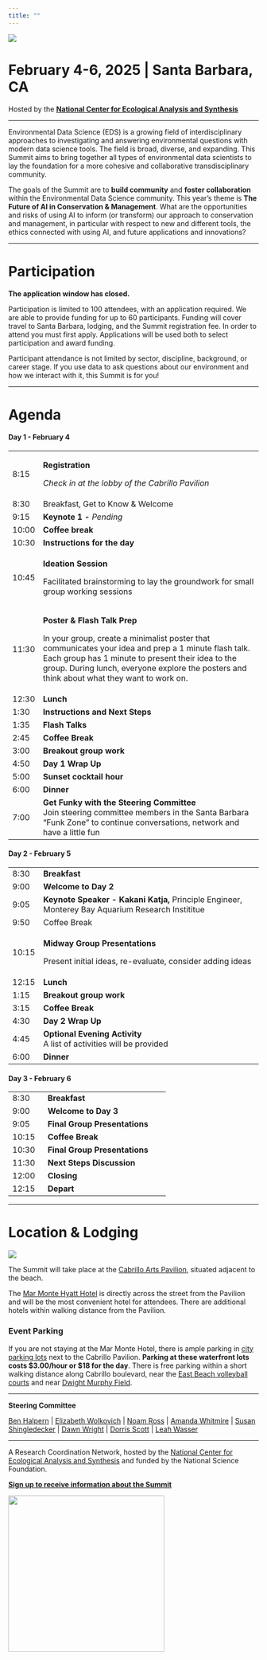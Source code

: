 ```yaml
---
title: ""
---
```


![](img/eds-banner-date-location.jpg){fig-align="center"}

# **February 4-6, 2025 \| Santa Barbara, CA**

Hosted by the [**National Center for Ecological Analysis and Synthesis**](https://www.nceas.ucsb.edu/)

------------------------------------------------------------------------

Environmental Data Science (EDS) is a growing field of interdisciplinary approaches to investigating and answering environmental questions with modern data science tools. The field is broad, diverse, and expanding. This Summit aims to bring together all types of environmental data scientists to lay the foundation for a more cohesive and collaborative transdisciplinary community.

The goals of the Summit are to **build community** and **foster collaboration** within the Environmental Data Science community. This year's theme is **The Future of AI in Conservation & Management**. What are the opportunities and risks of using AI to inform (or transform) our approach to conservation and management, in particular with respect to new and different tools, the ethics connected with using AI, and future applications and innovations?

------------------------------------------------------------------------

# Participation

**The application window has closed.**

Participation is limited to 100 attendees, with an application required. We are able to provide funding for up to 60 participants. Funding will cover travel to Santa Barbara, lodging, and the Summit registration fee. In order to attend you must first apply. Applications will be used both to select participation and award funding.

Participant attendance is not limited by sector, discipline, background, or career stage. If you use data to ask questions about our environment and how we interact with it, this Summit is for you!

------------------------------------------------------------------------

# Agenda

#### **Day 1 - February 4**

+----------+----------------------------------------------------------------------------------------------------------------------------------------------------------------------------------------------------------------------------------------------------------+
| 8:15     | **Registration**                                                                                                                                                                                                                                         |
|          |                                                                                                                                                                                                                                                          |
|          | *Check in at the lobby of the Cabrillo Pavilion*                                                                                                                                                                                                         |
+----------+----------------------------------------------------------------------------------------------------------------------------------------------------------------------------------------------------------------------------------------------------------+
| 8:30     | Breakfast, Get to Know & Welcome                                                                                                                                                                                                                         |
+----------+----------------------------------------------------------------------------------------------------------------------------------------------------------------------------------------------------------------------------------------------------------+
| 9:15     | **Keynote 1 -** *Pending*                                                                                                                                                                                                                                |
+----------+----------------------------------------------------------------------------------------------------------------------------------------------------------------------------------------------------------------------------------------------------------+
| 10:00    | **Coffee break**                                                                                                                                                                                                                                         |
+----------+----------------------------------------------------------------------------------------------------------------------------------------------------------------------------------------------------------------------------------------------------------+
| 10:30    | **Instructions for the day**                                                                                                                                                                                                                             |
+----------+----------------------------------------------------------------------------------------------------------------------------------------------------------------------------------------------------------------------------------------------------------+
| 10:45    | **Ideation Session**                                                                                                                                                                                                                                     |
|          |                                                                                                                                                                                                                                                          |
|          | Facilitated brainstorming to lay the groundwork for small group working sessions                                                                                                                                                                         |
+----------+----------------------------------------------------------------------------------------------------------------------------------------------------------------------------------------------------------------------------------------------------------+
| 11:30    | **Poster & Flash Talk Prep**                                                                                                                                                                                                                             |
|          |                                                                                                                                                                                                                                                          |
|          | In your group, create a minimalist poster that communicates your idea and prep a 1 minute flash talk.  Each group has 1 minute to present their idea to the group. During lunch, everyone explore the posters and think about what they want to work on. |
+----------+----------------------------------------------------------------------------------------------------------------------------------------------------------------------------------------------------------------------------------------------------------+
| 12:30    | **Lunch**                                                                                                                                                                                                                                                |
+----------+----------------------------------------------------------------------------------------------------------------------------------------------------------------------------------------------------------------------------------------------------------+
| 1:30     | **Instructions and Next Steps**                                                                                                                                                                                                                          |
+----------+----------------------------------------------------------------------------------------------------------------------------------------------------------------------------------------------------------------------------------------------------------+
| 1:35     | **Flash Talks**                                                                                                                                                                                                                                          |
+----------+----------------------------------------------------------------------------------------------------------------------------------------------------------------------------------------------------------------------------------------------------------+
| 2:45     | **Coffee Break**                                                                                                                                                                                                                                         |
+----------+----------------------------------------------------------------------------------------------------------------------------------------------------------------------------------------------------------------------------------------------------------+
| 3:00     | **Breakout group work**                                                                                                                                                                                                                                  |
+----------+----------------------------------------------------------------------------------------------------------------------------------------------------------------------------------------------------------------------------------------------------------+
| 4:50     | **Day 1 Wrap Up**                                                                                                                                                                                                                                        |
+----------+----------------------------------------------------------------------------------------------------------------------------------------------------------------------------------------------------------------------------------------------------------+
| 5:00     | **Sunset cocktail hour**                                                                                                                                                                                                                                 |
+----------+----------------------------------------------------------------------------------------------------------------------------------------------------------------------------------------------------------------------------------------------------------+
| 6:00     | **Dinner**                                                                                                                                                                                                                                               |
+----------+----------------------------------------------------------------------------------------------------------------------------------------------------------------------------------------------------------------------------------------------------------+
| 7:00     | **Get Funky with the Steering Committee**\                                                                                                                                                                                                               |
|          | Join steering committee members in the Santa Barbara "Funk Zone" to continue conversations, network and have a little fun                                                                                                                                |
+----------+----------------------------------------------------------------------------------------------------------------------------------------------------------------------------------------------------------------------------------------------------------+

#### **Day 2 - February 5**

+-------------+---------------------------------------------------------------------------------------------------+
| 8:30        | **Breakfast**                                                                                     |
+-------------+---------------------------------------------------------------------------------------------------+
| 9:00        | **Welcome to Day 2**                                                                              |
+-------------+---------------------------------------------------------------------------------------------------+
| 9:05        | **Keynote Speaker - Kakani Katja,** Principle Engineer, Monterey Bay Aquarium Research Instititue |
+-------------+---------------------------------------------------------------------------------------------------+
| 9:50        | Coffee Break                                                                                      |
+-------------+---------------------------------------------------------------------------------------------------+
| 10:15       | **Midway Group Presentations**                                                                    |
|             |                                                                                                   |
|             | Present initial ideas, re-evaluate, consider adding ideas                                         |
+-------------+---------------------------------------------------------------------------------------------------+
| 12:15       | **Lunch**                                                                                         |
+-------------+---------------------------------------------------------------------------------------------------+
| 1:15        | **Breakout group work**                                                                           |
+-------------+---------------------------------------------------------------------------------------------------+
| 3:15        | **Coffee Break**                                                                                  |
+-------------+---------------------------------------------------------------------------------------------------+
| 4:30        | **Day 2 Wrap Up**                                                                                 |
+-------------+---------------------------------------------------------------------------------------------------+
| 4:45        | **Optional Evening Activity\                                                                      |
|             | **A list of activities will be provided                                                           |
+-------------+---------------------------------------------------------------------------------------------------+
| 6:00        | **Dinner**                                                                                        |
+-------------+---------------------------------------------------------------------------------------------------+

#### **Day 3 - February 6**

+--------------+-------------------------------------------------+
| 8:30         | **Breakfast**                                   |
+--------------+-------------------------------------------------+
| 9:00         | **Welcome to Day 3**                            |
+--------------+-------------------------------------------------+
| 9:05         | **Final Group Presentations**                   |
+--------------+-------------------------------------------------+
| 10:15        | **Coffee Break**                                |
+--------------+-------------------------------------------------+
| 10:30        | **Final Group Presentations**                   |
+--------------+-------------------------------------------------+
| 11:30        | **Next Steps Discussion**                       |
+--------------+-------------------------------------------------+
| 12:00        | **Closing**                                     |
+--------------+-------------------------------------------------+
| 12:15        | **Depart**                                      |
+--------------+-------------------------------------------------+

------------------------------------------------------------------------

# Location & Lodging

![](img/2M9A9814-Pano.jpg){fig-align="center"}

The Summit will take place at the [Cabrillo Arts Pavilion](https://cabrillopavilion.santabarbaraca.gov/), situated adjacent to the beach.

The [Mar Monte Hyatt Hotel](https://www.hyatt.com/en-US/hotel/california/mar-monte-hotel/sbars) is directly across the street from the Pavilion and will be the most convenient hotel for attendees. There are additional hotels within walking distance from the Pavilion.

### Event Parking

If you are not staying at the Mar Monte Hotel, there is ample parking in [city parking lots](https://goo.gl/maps/6iihTuXCtmYxbrEz9) next to the Cabrillo Pavilion. **Parking at these waterfront lots costs \$3.00/hour or \$18 for the day**. There is free parking within a short walking distance along Cabrillo boulevard, near the [East Beach volleyball courts](https://goo.gl/maps/YoLd2nJwcmH4cqhy7) and near [Dwight Murphy Field](https://goo.gl/maps/y82sUHe4TAHgDcLp9). \

------------------------------------------------------------------------

**Steering Committee**

[Ben Halpern](https://www.nceas.ucsb.edu/about-us/our-people) \| [Elizabeth Wolkovich](https://biodiversity.ubc.ca/people/faculty/elizabeth-m-wolkovich) \| [Noam Ross](https://www.noamross.net/) \| [Amanda Whitmire](https://library.stanford.edu/people/thalassa) \| [Susan Shingledecker](https://www.esipfed.org/about/staff/susan-shingledecker) \| [Dawn Wright](https://dusk.geo.orst.edu/index.html) \| [Dorris Scott](https://dscott.netlify.app/) \| [Leah Wasser](https://www.leahwasser.com/)

------------------------------------------------------------------------

A Research Coordination Network, hosted by the [National Center for Ecological Analysis and Synthesis](https://www.nceas.ucsb.edu/) and funded by the National Science Foundation.

[**Sign up to receive information about the Summit**](https://landing.mailerlite.com/webforms/landing/a5o1r3)

![](img/NCEAS-full%20logo-4C.png){fig-align="center" width="314"}
